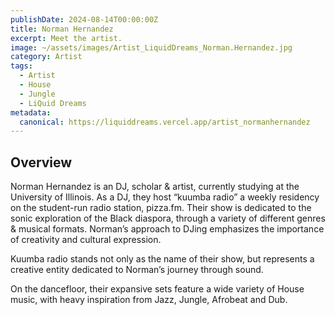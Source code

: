 ```yaml
---
publishDate: 2024-08-14T00:00:00Z
title: Norman Hernandez
excerpt: Meet the artist.
image: ~/assets/images/Artist_LiquidDreams_Norman.Hernandez.jpg
category: Artist
tags:
  - Artist
  - House
  - Jungle
  - LiQuid Dreams
metadata:
  canonical: https://liquiddreams.vercel.app/artist_normanhernandez
---
```


## Overview

Norman Hernandez is an DJ, scholar & artist, currently studying at the University of Illinois. As a DJ, they host “kuumba radio” a weekly residency on the student-run radio station, pizza.fm. Their show is dedicated to the sonic exploration of the Black diaspora, through a variety of different genres & musical formats. Norman’s approach to DJing emphasizes the importance of creativity and cultural expression. 

Kuumba radio stands not only as the name of their show, but represents a creative entity dedicated to Norman’s journey through sound.

On the dancefloor, their expansive sets feature a wide variety of House music, with heavy inspiration from Jazz, Jungle, Afrobeat and Dub. 